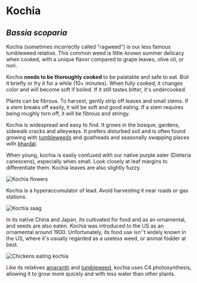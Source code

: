 # Kochia

## _Bassia scoparia_

Kochia (sometimes incorrectly called "ragweed") is our less famous tumbleweed relative. This common weed is little-known summer delicacy when cooked, with a unique flavor compared to grape leaves, olive oil, or nori.

Kochia **needs to be thoroughly cooked** to be palatable and safe to eat. Boil it briefly or fry it for a while (10+ minutes). When fully cooked, it changes color and will become soft if boiled. If it still tastes bitter, it's undercooked.

Plants can be fibrous. To harvest, gently strip off leaves and small stems. If a stem breaks off easily, it will be soft and good eating. If a stem requires being roughly torn off, it will be fibrous and stringy.

Kochia is widespread and easy to find. It grows in the bosque, gardens, sidewalk cracks and alleyways. It prefers disturbed soil and is often found growing with [tumbleweeds](salsola) and goatheads and seasonally swapping places with [khardal](sisybrium).

When young, kochia is easily confused with our native purple aster (Dieteria canescens), especially when small. Look closely at leaf margins to differentiate them. Kochia leaves are also slightly fuzzy.

![Kochia flowers](/assets/bassia/img/stem.jpg "Those tiny flowers along kochia stems release wind-borne pollen, ensuring the plant's genetic diversity. Unfortunately, some human immune systems don't appreciate it!")

Kochia is a hyperaccumulator of lead. Avoid harvesting it near roads or gas stations.

![Kochia saag](/assets/bassia/img/saag.jpg "Kochia saag paneer, after boiling and blending.")

In its native China and Japan, its cultivated for food and as an ornamental, and seeds are also eaten. Kochia was introduced to the US as an ornamental around 1900. Unfortunately, its food use isn''t widely known in the US, where it's usually regarded as a useless weed, or animal fodder at best.

![Chickens eating kochia](/assets/bassia/img/chickens.jpg "Kochia is a favorite food of chickens, perhaps because it is high in protein")

Like its relatives [amaranth](amaranthus) and [tumbleweed](salsola), kochia uses C4 photosynthesis, allowing it to grow more quickly and with less water than other plants.
